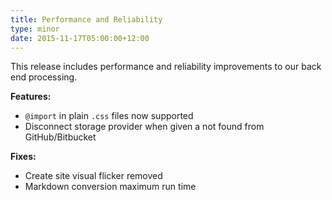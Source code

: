 ```yaml
---
title: Performance and Reliability
type: minor
date: 2015-11-17T05:00:00+12:00
---
```


This release includes performance and reliability improvements to our back end processing.

**Features:**

* `@import` in plain `.css` files now supported
* Disconnect storage provider when given a not found from GitHub/Bitbucket

**Fixes:**

* Create site visual flicker removed
* Markdown conversion maximum run time
